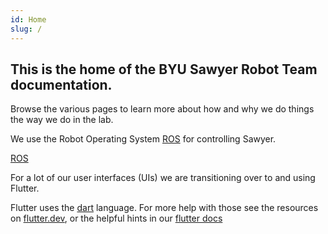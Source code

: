 ```yaml
---
id: Home
slug: /
---
```


## This is the home of the BYU Sawyer Robot Team documentation.

Browse the various pages to learn more about how and why we do things the way we do in the lab.

We use the Robot Operating System [ROS](https://ros.org) for controlling Sawyer.

[ROS](/ros/ROS)

For a lot of our user interfaces (UIs) we are transitioning over to and using Flutter.

Flutter uses the [dart](https://dart.dev) language. For more help with those see the resources on [flutter.dev](https://flutter.dev), or the helpful hints in our [flutter docs](/flutter/Flutter)